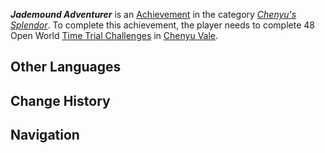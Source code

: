 {{Achievement Infobox
|title        = Jademound Adventurer
|id           = 80310
|order id     = 286
|category     = Chenyu's Splendor
|description  = Complete 48 Open World mechanism-activated Time Trial Challenges in Chenyu Vale.
|requirements = 
|primogems    = 20
|topic        = Time Trial Challenges
|set          = Jademound Adventurer
|tier         = 3
|tiers_total  = 3
}}
'''''Jademound Adventurer''''' is an [[Achievement]] in the category ''[[Chenyu's Splendor]]''. To complete this achievement, the player needs to complete 48 Open World [[Time Trial Challenge]]s in [[Chenyu Vale]].

==Other Languages==
{{Other Languages|Transclude=Jademound Adventurer}}

==Change History==
{{Change History|4.4}}

==Navigation==
{{Achievement Navbox}}